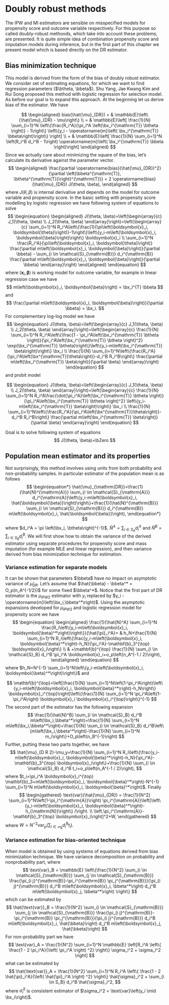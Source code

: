 # Doubly robust methods

The IPW and MI estimators are sensible on misspecified models for propensity score and outcome variable respectively. For this purpose so called doubly-robust methoods, which take into account these problems, are presented. It is quite simple idea of combination propensity score and imputation models during inference, but in the first part of this chapter we present model which is based directly on the DR estimator.

## Bias minimization technique

This model is derived from the form of the bias of doubly robust estimator. We consider set of estimating equations, for which we want to find regression parameters ($\btheta, \bbeta$). Shu Yang, Jae Kwang Kim and Rui Song proposed this method with logistic regression for selection model. As before our goal is to expand this approach. At the beginning let us derive bias of the estimator. We have

$$
\begin{aligned}
bias(\hat{\mu}_{DR}) = & \mathbb{E}\left\{\hat{\mu}_{DR} - \mu\right\} \\ = & \mathbb{E}\left[ \frac{1}{N} \sum_{i=1}^N \left\{\frac{R_i^A}{\pi_i^A \left(\bx_i^{\mathrm{T}} \btheta \right)}  - 1\right\} \left\{y_i - \operatorname{m}\left( \bx_i^{\mathrm{T}} \bbeta\right)\right\} \right] \\ + & \mathbb{E}\left[  \frac{1}{N} \sum_{i=1}^N \left(R_i^B d_i^B - 1\right) \operatorname{m}\left( \bx_i^{\mathrm{T}} \bbeta \right)\right]
\end{aligned}
$$ Since we actually care about minimizing the square of the bias, let's calculate its derivative against the parameter vector. $$
\begin{aligned}
    \frac{\partial \operatorname{bias}(\hat{\mu}_{DR})^2}{\partial \left(\bbeta^{\mathrm{T}}, \btheta^{\mathrm{T}}\right)^{\mathrm{T}}} = 2 \operatorname{bias}(\hat{\mu}_{DR}) J(\theta, \beta),
\end{aligned}
$$ where $J(\theta, \beta)$ is internal derivative and depends on the model for outcome variable and propensity score. In the basic setting with propensity score modelling by logistic regression we have following system of equations to solve $$
\begin{equation}
\begin{aligned}
J(\theta, \beta)=\left(\begin{array}{c}
J_1(\theta, \beta) \\
J_2(\theta, \beta)
\end{array}\right)=\left(\begin{array}{c}
\sum_{i=1}^N R_i^A\left\{\frac{1}{\pi\left(\boldsymbol{x}_i, \boldsymbol{\theta}\right)}-1\right\}\left\{y_i-m\left(\boldsymbol{x}_i, \boldsymbol{\beta}\right)\right\} \boldsymbol{x}_i \\
\sum_{i=1}^N \frac{R_i^A}{\pi\left(\boldsymbol{x}_i, \boldsymbol{\theta}\right)} \frac{\partial m\left(\boldsymbol{x}_i, \boldsymbol{\beta}\right)}{\partial \bbeta}  - \sum_{i \in \mathcal{S}_{\mathrm{B}}} d_i^{\mathrm{B}} \frac{\partial m\left(\boldsymbol{x}_i, \boldsymbol{\beta}\right)}{\partial \bbeta} 
\end{array}\right)
\end{aligned}
\end{equation}
$$ where $\left(\boldsymbol{x}_i, \boldsymbol{\beta}\right)$ is working model for outcome variable, for example in linear regression case we have $$
m\left(\boldsymbol{x}_i, \boldsymbol{\beta}\right) = \bx_i^{T} \bbeta
$$ and $$
\frac{\partial m\left(\boldsymbol{x}_i, \boldsymbol{\beta}\right)}{\partial \bbeta} = \bx_i.
$$ For complementary log-log model we have $$
\begin{equation}
J(\theta, \beta)=\left(\begin{array}{c}
J_1(\theta, \beta) \\
J_2(\theta, \beta)
\end{array}\right)=\left(\begin{array}{c}
\frac{1}{N} \sum_{i=1}^N R_i^A\left\{\frac{1 - \pi_i^A\left(\bx_i^{\mathrm{T}} \btheta \right)}{\pi_i^A\left(\bx_i^{\mathrm{T}} \btheta \right)^2} \exp(\bx_i^{\mathrm{T}} \btheta)\right\}\left\{y_i-m\left(\bx_i^{\mathrm{T}} \beta\right)\right\} \bx_i \\
\frac{1}{N} \sum_{i=1}^N\left\{\frac{R_i^A}{\pi_i^A\left(\bx^{\mathrm{T}}\theta\right)}-d_i^B R_i^B\right\} \frac{\partial m\left(\bx_i^{\mathrm{T}} \beta\right)}{\partial \beta}
\end{array}\right)
\end{equation}
$$ and probit model

$$
\begin{equation}
J(\theta, \beta)=\left(\begin{array}{c}
J_1(\theta, \beta) \\
J_2(\theta, \beta)
\end{array}\right)=\left(\begin{array}{c}
\frac{1}{N} \sum_{i=1}^N R_i^A\frac{\dot{\pi_i^A}\left(\bx_i^{\mathrm{T}} \btheta \right)}{\pi_i^A\left(\bx_i^{\mathrm{T}} \btheta \right)^2} \left\{y_i-m\left(\bx_i^{\mathrm{T}} \beta\right)\right\} \bx_i \\
\frac{1}{N} \sum_{i=1}^N\left\{\frac{R_i^A}{\pi_i^A\left(\bx^{\mathrm{T}}\theta\right)}-d_i^B R_i^B\right\} \frac{\partial m\left(\bx_i^{\mathrm{T}} \beta\right)}{\partial \beta}
\end{array}\right)
\end{equation}
$$

Goal is to solve following system of equations $$
J(\theta, \beta)=\bZero
$$

## Population mean estimator and its properties

Not surprisingly, this method involves using units from both probability and non-probability samples. In particular estimator of the population mean is as follows $$
\begin{equation*}
    \hat{\mu}_{\mathrm{DR}}=\frac{1}{\hat{N}^{\mathrm{A}}} \sum_{i \in \mathcal{S}_{\mathrm{A}}} d_i^{\mathrm{A}}\left\{y_i-m\left(\boldsymbol{x}_i, \hat{\boldsymbol{\beta}}\right)\right\}+\frac{1}{\hat{N}^{\mathrm{B}}} \sum_{i \in \mathcal{S}_{\mathrm{B}}} d_i^{\mathrm{B}} m\left(\boldsymbol{x}_i, \hat{\boldsymbol{\beta}}\right),
\end{equation*}
$$ where $d_i^A = \pi \left(\bx_i, \btheta\right)^{-1}$, $\hat{N}^A = \sum_{i \in S_A} d_i^A$ and $\hat{N}^B = \sum_{i \in S_B} d_i^B$. We will first show how to obtain the variance of the derived estimator using separate procedures for propensity score and mass imputation (for example MLE and linear regression), and then variance derived from bias minimization technique for estimation.

### Variance estimation for separate models

It can be shown that parameters $\bbeta$ have no impact on asymptotic variance of $\hat{\mu}_{DR}$. Let's assume that $\hat{\bbeta} - \bbeta^* = O_p(n_A^{-1/2})$ for some fixed $\bbeta^*$. Notice that the first part of DR estimator is the $\mu_{IPW2}$ estimator with $y_i$ replaced by $y_i - \operatorname{m}\left(\bx_i,\bbeta^*\right)$. Using the asymptotic expansions developed for $\mu_{IPW2}$ and logistic regression model for propensity score we have $$
\begin{equation}
\begin{aligned}
\frac{1}{\hat{N}^A} \sum_{i=1}^N \frac{R_i\left\{y_i-m\left(\boldsymbol{x}_i, \boldsymbol{\beta}^*\right)\right\}}{\hat{\pi}_i^A}= & h_N+\frac{1}{N} \sum_{i=1}^N R_i\left\{\frac{y_i-m\left(\boldsymbol{x}_i, \boldsymbol{\beta}^*\right)-h_N}{\pi_i^A}-\mathbf{b}_3^{\top} \boldsymbol{x}_i\right\} \\
& +\mathbf{b}^{\top} \frac{1}{N} \sum_{i \in \mathcal{S}_B} d_i^B \pi_i^A \boldsymbol{x}_i+o_p\left(n_A^{-1 / 2}\right),
\end{aligned}
\end{equation}
$$ where $h_N=N^{-1} \sum_{i=1}^N\left\{y_i-m\left(\boldsymbol{x}_i, \boldsymbol{\beta}^*\right)\right\}$ and

$$
\mathbf{b}^{\top}=\left[\frac{1}{N} \sum_{i=1}^N\left(1-\pi_i^A\right)\left\{y_i-m\left(\boldsymbol{x}_i, \boldsymbol{\beta}^*\right)-h_N\right\} \boldsymbol{x}_i^{\top}\right]\left\{\frac{1}{N} \sum_{i=1}^N \pi_i^A\left(1-\pi_i^A\right) \boldsymbol{x}_i \boldsymbol{x}_i^{\top}\right\}^{-1}
$$ The second part of the estimator has the following expansion $$
\frac{1}{\hat{N}^B} \sum_{i \in \mathcal{S}_B} d_i^B m\left(\bx_i,\bbeta^*\right)=\frac{1}{N} \sum_{i=1}^N m\left(\bx_i,\bbeta^*\right)+\frac{1}{N} \sum_{i \in \mathcal{S}_B} d_i^B\left\{m\left(\bx_i,\bbeta^*\right)-\frac{1}{N} \sum_{i=1}^N m_i\right\}+O_p\left(n_B^{-1}\right)
$$ Further, putting these two parts together, we have $$
\hat{\mu}_{D R 2}-\mu_y=\frac{1}{N} \sum_{i=1}^N R_i\left\{\frac{y_i-m\left(\boldsymbol{x}_i, \boldsymbol{\beta}^*\right)-h_N}{\pi_i^A}-\mathbf{b}_3^{\top} \boldsymbol{x}_i\right\}+\frac{1}{N} \sum_{i \in \mathcal{S}_B} d_i^B t_i+o_p\left(n_A^{-1 / 2}\right),
$$ where $t_i=\pi_i^A \boldsymbol{x}_i^{\top} \mathbf{b}_3+m\left(\boldsymbol{x}_i, \boldsymbol{\beta}^*\right)-N^{-1} \sum_{i=1}^N m\left(\boldsymbol{x}_i, \boldsymbol{\beta}^*\right)$. Finally $$
\begin{gathered} \text{var}(\hat{\mu}_{DR}) =
\frac{1}{N^2} \sum_{i=1}^N\left(1-\pi_i^{\mathrm{A}}\right) \pi_i^{\mathrm{A}}\left[\left\{y_i-m\left(\boldsymbol{x}_i, \boldsymbol{\beta}^*\right)-h_{\mathrm{N}}\right\} /\right. \\
\left.\pi_i^{\mathrm{A}}-\mathbf{b}_3^{\top} \boldsymbol{x}_i\right]^2+W,
\end{gathered}
$$ where $W = N^{-2} \text{var}_p\left(\sum_{i \in \mathcal{S}_{\mathrm{B}}} d_i^{\mathrm{B}} t_i\right)$.

### Variance estimation for bias-oriented technique

When model is obtained by using systems of equations derived from bias minimization technique. We have variance decomposition on probability and nonprobability part, where $$
\text{var}_B = \mathbb{E} \left\{\frac{1}{N^2} \sum_{i \in \mathcal{S}_{\mathrm{B}}} \sum_{j \in \mathcal{S}_{\mathrm{B}}} \frac{\pi_{i j}^{\mathrm{B}}-\pi_i^{\mathrm{B}} \pi_j^{\mathrm{B}}}{\pi_{i j}^{\mathrm{B}}} d_i^B m\left(\boldsymbol{x}_i, \bbeta^*\right) d_j^B m\left(\boldsymbol{x}_j, \bbeta^*\right) \right\}
$$ which can be estimated by $$
\hat{\text{var}}_B = \frac{1}{N^2} \sum_{i \in \mathcal{S}_{\mathrm{B}}} \sum_{j \in \mathcal{S}_{\mathrm{B}}} \frac{\pi_{i j}^{\mathrm{B}}-\pi_i^{\mathrm{B}} \pi_j^{\mathrm{B}}}{\pi_{i j}^{\mathrm{B}}} d_i^B m\left(\boldsymbol{x}_i, \hat{\bbeta}\right) d_j^B m\left(\boldsymbol{x}_j, \hat{\bbeta}\right)
$$ For non-probability part we have $$
\text{var}_A = \frac{1}{N^2} \sum_{i=1}^N \mathbb{E} \left[R_i^A \left\{ \frac{1 - 2 \pi_i^A}{\left( \pi_i^A \right) ^2} \right\} \sigma_i^2 + \sigma_i^2 \right]
$$ what can be estimated by $$
\hat{\text{var}}_A = \frac{1}{N^2} \sum_{i=1}^N R_i^A \left\{ \frac{1 - 2 \hat{\pi}_i^A}{\left( \hat{\pi}_i^A \right) ^2} \right\} \hat{\sigma}_i^2 + \sum_{i \in S_B} d_i^B \hat{\sigma}_i^2,
$$ where $\hat{\sigma}_i^2$ is consistent estimator of $\sigma_i^2 = \text{var}\left(y_i \mid \bx_i\right)$.
